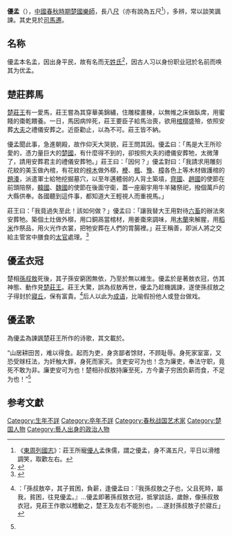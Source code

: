 {{Infobox Biography
| subject_name   = 優孟 
| image_name     = 
| image_size     = 
| image_caption  = 
| date_of_birth  = 生年不明
| place_of_birth = 出生地不明
| date_of_die  = 死年不明
| place_of_death = 死地不明
| occupation     = [[楚國|楚國]][[樂師|樂師]]
}}

'''優孟'''（{{bd|？||？||catIdx=Y优}}），[[中國|中國]][[春秋時期|春秋時期]][[楚國|楚國]][[樂師|樂師]]，長八[[尺|尺]]（亦有說為五尺<ref>《[[東周列國志|東周列國志]]》：莊王所寵[[優人|優人]]孟侏儒，謂之優孟，身不滿五尺，平日以滑稽調笑，取歡左右。</ref>），多辨，常以談笑諷諫。其史見於[[司馬遷|司馬遷]]{{wikisource history link|史記|126|優孟}}。

==名称==
{{参见|汉名}}
優孟本名孟，因出身平民，故有名而无[[姓|姓]][[氏|氏]]<ref>{{cite web|language=zh-hans|url=http://www1.ynlib.cn/whpd/ShowArticle.asp?ArticleID=108841|title=中国人的姓氏是怎么来的|date=2008-11-27|accessdate=2010年5月18日|deadurl=yes|archiveurl=https://web.archive.org/web/20110906054247/http://www.ynlib.cn/whpd/ShowArticle.asp?ArticleID=108841|archivedate=2011年9月6日}}</ref>，因古人习以身份职业冠於名前而唤其为优孟。

== 楚莊葬馬 ==
[[楚莊王|楚莊王]]有一愛馬，莊王嘗為其穿華美錦繡，住雕樑畫棟，以無帷之床做臥席，用蜜餞的棗乾餵養。一日，馬因病悴死，莊王要臣子給馬治喪，欲用[[棺槨|棺槨]]盛殮，依照安葬[[大夫|大夫]]之禮儀安葬之。近臣勸止，以為不可。莊王皆不納。

優孟聞此事，急進朝殿，故作仰天大哭貌，莊王問其因。優孟曰：「馬是大王所珍愛的，憑力量巨大的[[楚國|楚國]]，有什麼得不到的，卻按照大夫的禮儀安葬牠，太微薄了，請用安葬君主的禮儀安葬牠。」莊王曰：「因何？」優孟對曰：「我請求用雕刻花紋的美玉做內棺，有花紋的[[梓木|梓木]]做外槨，[[楩|楩]]、[[楓|楓]]、[[豫|豫]]、[[樟|樟]]各色上等木材做護棺的[[題湊|題湊]]，派遣軍士給牠挖掘墓穴，以至年邁體弱的人背土築墳，[[齊國|齊國]]、[[趙國|趙國]]的使節在前頭陪祭，[[韓國|韓國]]、[[魏國|魏國]]的使節在後面守衛，蓋一座廟宇用牛羊豬祭祀，撥個萬戶的大縣供奉。各國聽到這件事，都知道大王輕視人而重視馬。」

莊王曰：「我竟過失至此！該如何做？」優孟曰：「讓我替大王用對待[[六畜|六畜]]的辦法來安葬牠。築個土灶做外槨，用口銅鬲當棺材，用姜棗來調味，用[[木蘭|木蘭]]來解腥，用[[稻米|稻米]]作祭品，用火光作衣裳，把牠安葬在人們的胃腸裡。」莊王稱善，即派人將之交給主管宮中膳食的[[太官|太官]]處理。<ref name="#1">{{wikisource history|史記|126|優孟}}</ref>

== 優孟衣冠 ==
楚相[[孫叔敖|孫叔敖]]死後，其子孫安窮困無依，乃至於無以維生。優孟於是著敖衣冠，仿其神態、動作見[[楚莊王|楚莊王]]。莊王大驚，誤為叔敖再世，優孟乃趁機諷諫，遂使孫叔敖之子得封於[[寢丘|寢丘]]，保有富貴。<ref>{{wikisource history|史記|126|優孟}}：「孫叔敖卒，其子貧困，負薪，逢優孟曰：『我孫叔敖之子也，父且死時，屬我，貧困，往見優孟。』...優孟即著孫叔敖衣冠，抵掌談話，歲餘，像孫叔敖衣冠，見莊王作歌以稽動之，楚王及左右不能別也，....遂封孫叔敖子於寢丘」</ref>后人以此为[[成语|成语]]，比喻假扮他人或登台做戏。

== 優孟歌 ==
為優孟為諫諷楚莊王所作的诗歌，其文載於{{wikisource history link|史記|126|優孟}}。

“山居耕田苦，难以得食。起而为吏，身贪鄙者馀财，不顾耻辱。身死家室富，又恐受赇枉法，为奸触大罪，身死而家灭。贪吏安可为也！念为廉吏，奉法守职，竟死不敢为非。廉吏安可为也！楚相孙叔敖持廉至死，方今妻子穷困负薪而食，不足为也！”<ref name="#1"/>

== 参考文獻 ==
<div class="references-small">
<references></references>
</div>

[[Category:生年不詳|Category:生年不詳]]
[[Category:卒年不詳|Category:卒年不詳]]
[[Category:春秋战国艺术家|Category:春秋战国艺术家]]
[[Category:楚国人物|Category:楚国人物]]
[[Category:藝人出身的政治人物|Category:藝人出身的政治人物]]